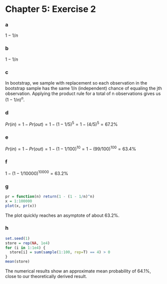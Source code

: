 Chapter 5: Exercise 2
========================================================

### a
$1 - 1/n$

### b
$1 - 1/n$

### c
In bootstrap, we sample with replacement so each observation in the bootstrap
sample has the same 1/n (independent) chance of equaling the jth observation. 
Applying the product rule for a total of n observations gives us $(1 - 1/n)^n$.

### d
$Pr(in) = 1 - Pr(out) = 1 - (1 - 1/5)^5 = 1 - (4/5)^5 = 67.2\%$

### e
$Pr(in) = 1 - Pr(out) = 1 - (1 - 1/100)^{10} = 1 - (99/100)^{100} = 63.4\%$

### f
$1 - (1 - 1/10000)^{10000} = 63.2\%$

### g
```r
pr = function(n) return(1 - (1 - 1/n)^n)
x = 1:100000
plot(x, pr(x))
```
The plot quickly reaches an asymptote of about 63.2%.

### h
```r
set.seed(1)
store = rep(NA, 1e4)
for (i in 1:1e4) {
  store[i] = sum(sample(1:100, rep=T) == 4) > 0
}
mean(store)
```
The numerical results show an approximate mean probability of 64.1%, close
to our theoretically derived result.

